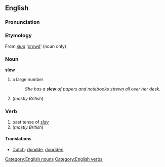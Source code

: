 ==English==
=== Pronunciation ===
{{IPA|[slu&#720;]}}

===Etymology===
From {{Ir.}} ''[[slua]]'' '[[crowd]]' (noun only)

===Noun===
[[Category:English nouns]]
'''slew'''
# a large number
#:''She has a '''slew''' of papers and notebooks strewn all over her desk.''
#(''mostly British'') {{altspellpar|slue}}

=== Verb ===
[[Category:English verbs]]
{{en-infl-reg-consonant|slew||}}
# past tense of ''[[slay]]''
#(''mostly British'') {{altspellpar|slue}}

==== Translations ====
*[[Dutch]]: [[doodde]], [[doodden]]